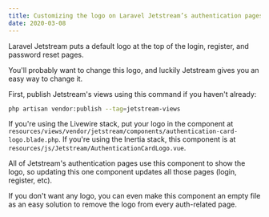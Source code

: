 ```yaml
---
title: Customizing the logo on Laravel Jetstream’s authentication pages
date: 2020-03-08
---
```


Laravel Jetstream puts a default logo at the top of the login, register, and password reset pages.

You'll probably want to change this logo, and luckily Jetstream gives you an easy way to change it.

First, publish Jetstream's views using this command if you haven't already:

```bash
php artisan vendor:publish --tag=jetstream-views
```

If you're using the Livewire stack, put your logo in the component at `resources/views/vendor/jetstream/components/authentication-card-logo.blade.php`. If you're using the Inertia stack, this component is at `resources/js/Jetstream/AuthenticationCardLogo.vue`.

All of Jetstream's authentication pages use this component to show the logo, so updating this one component updates all those pages (login, register, etc).

If you don't want any logo, you can even make this component an empty file as an easy solution to remove the logo from every auth-related page.
